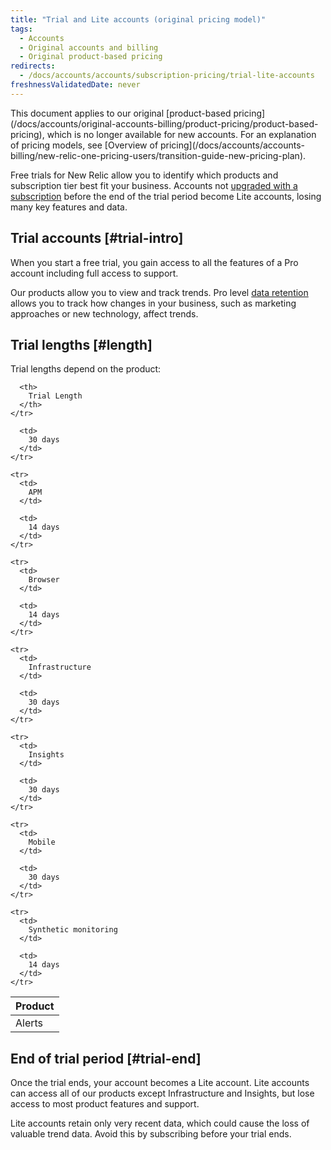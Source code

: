 ```yaml
---
title: "Trial and Lite accounts (original pricing model)"
tags:
  - Accounts
  - Original accounts and billing
  - Original product-based pricing
redirects:
  - /docs/accounts/accounts/subscription-pricing/trial-lite-accounts
freshnessValidatedDate: never
---
```


<Callout variant="important">
  This document applies to our original [product-based pricing](/docs/accounts/original-accounts-billing/product-pricing/product-based-pricing), which is no longer available for new accounts. For an explanation of pricing models, see [Overview of pricing](/docs/accounts/accounts-billing/new-relic-one-pricing-users/transition-guide-new-pricing-plan).
</Callout>

Free trials for New Relic allow you to identify which products and subscription tier best fit your business. Accounts not [upgraded with a subscription](/docs/accounts/accounts/subscription-pricing/trial-lite-accounts#trial-upgrade) before the end of the trial period become Lite accounts, losing many key features and data.

## Trial accounts [#trial-intro]

When you start a free trial, you gain access to all the features of a Pro account including full access to support.

Our products allow you to view and track trends. Pro level [data retention](/docs/using-new-relic/welcome-new-relic/getting-started/data-retention-components) allows you to track how changes in your business, such as marketing approaches or new technology, affect trends.

## Trial lengths [#length]

Trial lengths depend on the product:

<table>
  <thead>
    <tr>
      <th style={{ width: "200px" }}>
        Product
      </th>

      <th>
        Trial Length
      </th>
    </tr>
  </thead>

  <tbody>
    <tr>
      <td>
        Alerts
      </td>

      <td>
        30 days
      </td>
    </tr>

    <tr>
      <td>
        APM
      </td>

      <td>
        14 days
      </td>
    </tr>

    <tr>
      <td>
        Browser
      </td>

      <td>
        14 days
      </td>
    </tr>

    <tr>
      <td>
        Infrastructure
      </td>

      <td>
        30 days
      </td>
    </tr>

    <tr>
      <td>
        Insights
      </td>

      <td>
        30 days
      </td>
    </tr>

    <tr>
      <td>
        Mobile
      </td>

      <td>
        30 days
      </td>
    </tr>

    <tr>
      <td>
        Synthetic monitoring
      </td>

      <td>
        14 days
      </td>
    </tr>
  </tbody>
</table>

## End of trial period [#trial-end]

Once the trial ends, your account becomes a Lite account. Lite accounts can access all of our products except Infrastructure and Insights, but lose access to most product features and support.

<Callout variant="caution">
  Lite accounts retain only very recent data, which could cause the loss of valuable trend data. Avoid this by subscribing before your trial ends.
</Callout>
